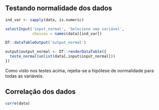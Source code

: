 ## Testando normalidade dos dados

```r
ind_var <- sapply(data, is.numeric)

selectInput('input_normal', 'Selecione uma variável', 
            choices = names(data)[ind_var])

DT::dataTableOutput('output_normal')
```

```r
output$output_normal <- DT::renderDataTable({
  teste_normal(unlist(data[,input$input_normal]))
})
```

Como visto nos testes acima, rejeita-se a hipótese de normalidade para todas as variáveis.


## Correlação dos dados

```r
corre(data)
```

